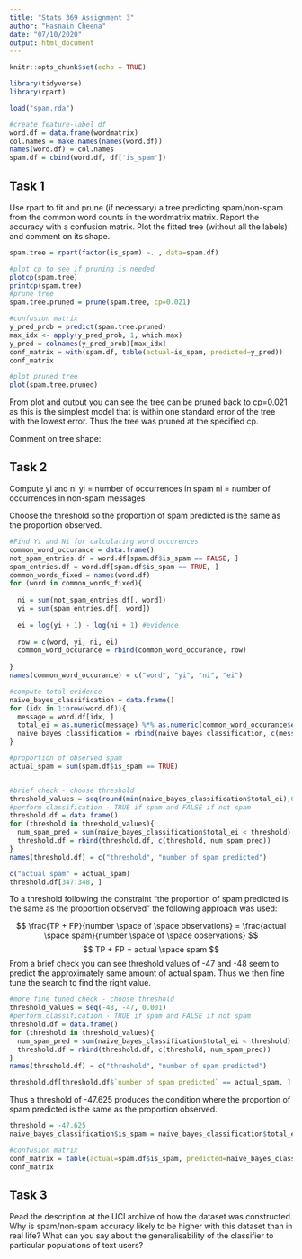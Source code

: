 ```yaml
---
title: "Stats 369 Assignment 3"
author: "Hasnain Cheena"
date: "07/10/2020"
output: html_document
---
```


```r
knitr::opts_chunk$set(echo = TRUE)

library(tidyverse)
library(rpart)
```

```r
load("spam.rda")

#create feature-label df
word.df = data.frame(wordmatrix)
col.names = make.names(names(word.df))
names(word.df) = col.names
spam.df = cbind(word.df, df['is_spam'])
```

## Task 1
Use rpart to fit and prune (if necessary) a tree predicting spam/non-spam from the common word counts in the wordmatrix matrix. Report the accuracy with a confusion matrix. Plot the fitted tree (without all the labels) and comment on its shape.

```r
spam.tree = rpart(factor(is_spam) ~. , data=spam.df)

#plot cp to see if pruning is needed
plotcp(spam.tree)
printcp(spam.tree)
#prune tree
spam.tree.pruned = prune(spam.tree, cp=0.021)

#confusion matrix
y_pred_prob = predict(spam.tree.pruned)
max_idx <- apply(y_pred_prob, 1, which.max)
y_pred = colnames(y_pred_prob)[max_idx]
conf_matrix = with(spam.df, table(actual=is_spam, predicted=y_pred))
conf_matrix

#plot pruned tree
plot(spam.tree.pruned)

```
From plot and output you can see the tree can be pruned back to cp=0.021 as this is the simplest model that is within one standard error of the tree with the lowest error. Thus the tree was pruned at the specified cp. 

Comment on tree shape: 

## Task 2

Compute yi and ni
yi = number of occurrences in spam 
ni = number of occurrences in non-spam messages

Choose the threshold so the proportion of spam predicted is the same as the proportion observed.

```r
#Find Yi and Ni for calculating word occurences
common_word_occurance = data.frame()
not_spam_entries.df = word.df[spam.df$is_spam == FALSE, ]
spam_entries.df = word.df[spam.df$is_spam == TRUE, ]
common_words_fixed = names(word.df)
for (word in common_words_fixed){
  
  ni = sum(not_spam_entries.df[, word])
  yi = sum(spam_entries.df[, word])
  
  ei = log(yi + 1) - log(ni + 1) #evidence
  
  row = c(word, yi, ni, ei)
  common_word_occurance = rbind(common_word_occurance, row)
  
}
names(common_word_occurance) = c("word", "yi", "ni", "ei")

#compute total evidence
naive_bayes_classification = data.frame()
for (idx in 1:nrow(word.df)){
  message = word.df[idx, ]
  total_ei = as.numeric(message) %*% as.numeric(common_word_occurance$ei)
  naive_bayes_classification = rbind(naive_bayes_classification, c(message, data.frame(total_ei = c(total_ei))))
}
```


```r

#proportion of observed spam
actual_spam = sum(spam.df$is_spam == TRUE)


#brief check - choose threshold
threshold_values = seq(round(min(naive_bayes_classification$total_ei),0), round(max(naive_bayes_classification$total_ei),0))
#perform classification - TRUE if spam and FALSE if not spam
threshold.df = data.frame()
for (threshold in threshold_values){
  num_spam_pred = sum(naive_bayes_classification$total_ei < threshold)
  threshold.df = rbind(threshold.df, c(threshold, num_spam_pred))
}
names(threshold.df) = c("threshold", "number of spam predicted")

c("actual spam" = actual_spam)
threshold.df[347:348, ]
```

To a threshold following the constraint "the proportion of spam predicted is the same as the proportion observed" the following approach was used:

$$ \frac{TP + FP}{number \space of  \space observations} = \frac{actual \space spam}{number \space of \space observations} $$
$$ TP + FP = actual \space spam $$
From a brief check you can see threshold values of -47 and -48 seem to predict the approximately same amount of actual spam. Thus we then fine tune the search to find the right value. 

```r

#more fine tuned check - choose threshold
threshold_values = seq(-48, -47, 0.001)
#perform classification - TRUE if spam and FALSE if not spam
threshold.df = data.frame()
for (threshold in threshold_values){
  num_spam_pred = sum(naive_bayes_classification$total_ei < threshold)
  threshold.df = rbind(threshold.df, c(threshold, num_spam_pred))
}
names(threshold.df) = c("threshold", "number of spam predicted")

threshold.df[threshold.df$`number of spam predicted` == actual_spam, ]

```
Thus a threshold of -47.625 produces the condition where the proportion of spam predicted is the same as the proportion observed.

```r

threshold = -47.625
naive_bayes_classification$is_spam = naive_bayes_classification$total_ei < threshold

#confusion matrix
conf_matrix = table(actual=spam.df$is_spam, predicted=naive_bayes_classification$is_spam)
conf_matrix

```

## Task 3
Read the description at the UCI archive of how the dataset was constructed. Why is spam/non-spam accuracy likely to be higher with this dataset than in real life? What can you say about the generalisability of the classifier to particular populations of text users?


